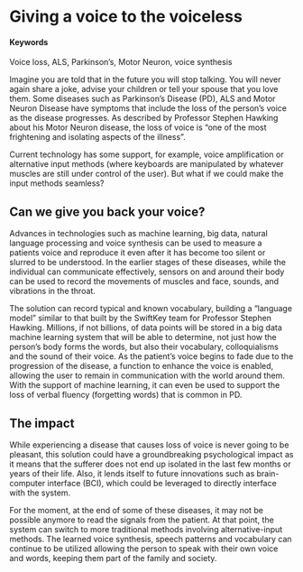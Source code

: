 # Giving a voice to the voiceless {#speech-learning-synthesis}

#### Keywords

Voice loss, ALS, Parkinson’s, Motor Neuron, voice synthesis

Imagine you are told that in the future you will stop talking.  You will never again share a joke, advise your children or tell your spouse that you love them.  Some diseases such as Parkinson’s Disease (PD), ALS and Motor Neuron Disease have symptoms that include the loss of the person’s voice as the disease progresses.  As described by Professor Stephen Hawking about his Motor Neuron disease, the loss of voice is “one of the most frightening and isolating aspects of the illness”.

Current technology has some support, for example, voice amplification or alternative input methods (where keyboards are manipulated by whatever muscles are still under control of the user).  But what if we could make the input methods seamless?


## Can we give you back your voice?

Advances in technologies such as machine learning, big data, natural language processing and voice synthesis can be used to measure a patients voice and reproduce it even after it has become too silent or slurred to be understood.  In the earlier stages of these diseases, while the individual can communicate effectively, sensors on and around their body can be used to record the movements of muscles and face, sounds, and vibrations in the throat.

The solution can record typical and known vocabulary, building a “language model” similar to that built by the SwiftKey team for Professor Stephen Hawking.  Millions, if not billions, of data points will be stored in a big data machine learning system that will be able to determine, not just how the person’s body forms the words, but also their vocabulary, colloquialisms and the sound of their voice.  As the patient’s voice begins to fade due to the progression of the disease, a function to enhance the voice is enabled, allowing the user to remain in communication with the world around them.  With the support of machine learning, it can even be used to support the loss of verbal fluency (forgetting words) that is common in PD.


## The impact

While experiencing a disease that causes loss of voice is never going to be pleasant, this solution could have a groundbreaking psychological impact as it means that the sufferer does not end up isolated in the last few months or years of their life.  Also, it lends itself to future innovations such as brain-computer interface (BCI), which could be leveraged to directly interface with the system.

For the moment, at the end of some of these diseases, it may not be possible anymore to read the signals from the patient.  At that point, the system can switch to more traditional methods involving alternative-input methods.  The learned voice synthesis, speech patterns and vocabulary can continue to be utilized allowing the person to speak with their own voice and words, keeping them part of the family and society.

